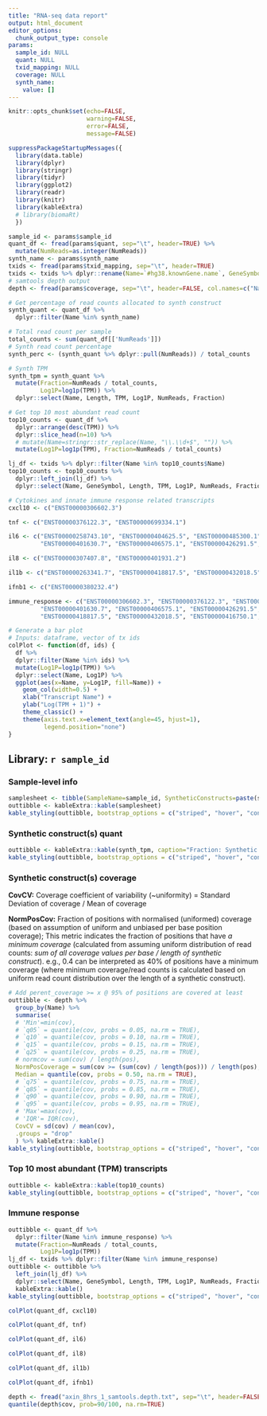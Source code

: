 ```yaml
---
title: "RNA-seq data report"
output: html_document
editor_options: 
  chunk_output_type: console
params:
  sample_id: NULL
  quant: NULL
  txid_mapping: NULL
  coverage: NULL
  synth_name: 
    value: []
---
```


```r
knitr::opts_chunk$set(echo=FALSE,
                      warning=FALSE,
                      error=FALSE,
                      message=FALSE)

suppressPackageStartupMessages({
  library(data.table)
  library(dplyr)
  library(stringr)
  library(tidyr)
  library(ggplot2)
  library(readr)
  library(knitr)
  library(kableExtra)
  # library(biomaRt)
  })
```

```r
sample_id <- params$sample_id
quant_df <- fread(params$quant, sep="\t", header=TRUE) %>% 
  mutate(NumReads=as.integer(NumReads))
synth_name <- params$synth_name
txids <- fread(params$txid_mapping, sep="\t", header=TRUE)
txids <- txids %>% dplyr::rename(Name=`#hg38.knownGene.name`, GeneSymbol=hg38.kgXref.geneSymbol) %>% dplyr::select(Name, GeneSymbol)
# samtools depth output
depth <- fread(params$coverage, sep="\t", header=FALSE, col.names=c("Name", "pos", "cov"))
```

```r
# Get percentage of read counts allocated to synth construct
synth_quant <- quant_df %>% 
  dplyr::filter(Name %in% synth_name)

# Total read count per sample
total_counts <- sum(quant_df[['NumReads']])
# Synth read count percentage
synth_perc <- (synth_quant %>% dplyr::pull(NumReads)) / total_counts

# Synth TPM
synth_tpm = synth_quant %>% 
  mutate(Fraction=NumReads / total_counts,
         Log1P=log1p(TPM)) %>%
  dplyr::select(Name, Length, TPM, Log1P, NumReads, Fraction)

# Get top 10 most abundant read count
top10_counts <- quant_df %>%
  dplyr::arrange(desc(TPM)) %>%
  dplyr::slice_head(n=10) %>%
  # mutate(Name=stringr::str_replace(Name, "\\.\\d+$", "")) %>%
  mutate(Log1P=log1p(TPM), Fraction=NumReads / total_counts)

lj_df <- txids %>% dplyr::filter(Name %in% top10_counts$Name)
top10_counts <- top10_counts %>% 
  dplyr::left_join(lj_df) %>%
  dplyr::select(Name, GeneSymbol, Length, TPM, Log1P, NumReads, Fraction)

# Cytokines and innate immune response related transcripts
cxcl10 <- c("ENST00000306602.3")

tnf <- c("ENST00000376122.3", "ENST00000699334.1")

il6 <- c("ENST00000258743.10", "ENST00000404625.5", "ENST00000485300.1", "ENST00000407492.5",
         "ENST00000401630.7", "ENST00000406575.1", "ENST00000426291.5", "ENST00000401651.5")

il8 <- c("ENST00000307407.8", "ENST00000401931.2")

il1b <- c("ENST00000263341.7", "ENST00000418817.5", "ENST00000432018.5", "ENST00000416750.1")

ifnb1 <- c("ENST00000380232.4")

immune_response <- c("ENST00000306602.3", "ENST00000376122.3", "ENST00000699334.1", "ENST00000258743.10", "ENST00000404625.5", "ENST00000485300.1", "ENST00000407492.5",
         "ENST00000401630.7", "ENST00000406575.1", "ENST00000426291.5", "ENST00000401651.5", "ENST00000307407.8", "ENST00000401931.2", "ENST00000263341.7", 
         "ENST00000418817.5", "ENST00000432018.5", "ENST00000416750.1", "ENST00000380232.4")
```

```r
# Generate a bar plot
# Inputs: dataframe, vector of tx ids
colPlot <- function(df, ids) {
  df %>% 
  dplyr::filter(Name %in% ids) %>% 
  mutate(Log1P=log1p(TPM)) %>% 
  dplyr::select(Name, Log1P) %>% 
  ggplot(aes(x=Name, y=Log1P, fill=Name)) +
    geom_col(width=0.5) +
    xlab("Transcript Name") +
    ylab("Log(TPM + 1)") +
    theme_classic() +
    theme(axis.text.x=element_text(angle=45, hjust=1),
          legend.position="none") 
}
```

## Library: `r sample_id`

### Sample-level info

```r
samplesheet <- tibble(SampleName=sample_id, SyntheticConstructs=paste(synth_name, collapse=", "), ReadCount=total_counts)
outtibble <- kableExtra::kable(samplesheet)
kable_styling(outtibble, bootstrap_options = c("striped", "hover", "condensed", "responsive"))
```

### Synthetic construct(s) quant

```r
outtibble <- kableExtra::kable(synth_tpm, caption="Fraction: Synthetic read count / Total reads")
kable_styling(outtibble, bootstrap_options = c("striped", "hover", "condensed", "responsive"))
```

### Synthetic construct(s) coverage

**CovCV:** Coverage coefficient of variability (~uniformity) = Standard Deviation of coverage / Mean of coverage

**NormPosCov:** Fraction of positions with normalised (uniformed) coverage (based on assumption of uniform and unbiased per base position coverage); This metric indicates the fraction of positions that have *a minimum coverage* (calculated from assuming uniform distribution of read counts: *sum of all coverage values per base / length of synthetic construct*). e.g., 0.4 can be interpreted as 40% of positions have a minimum coverage (where minimum coverage/read counts is calculated based on uniform read count distribution over the length of a synthetic construct).

```r
# Add perent_coverage >= x @ 95% of positions are covered at least 
outtibble <- depth %>% 
  group_by(Name) %>%
  summarise(
  # 'Min'=min(cov),
  # `q05` = quantile(cov, probs = 0.05, na.rm = TRUE),
  # `q10` = quantile(cov, probs = 0.10, na.rm = TRUE),
  # `q15` = quantile(cov, probs = 0.15, na.rm = TRUE),
  # `q25` = quantile(cov, probs = 0.25, na.rm = TRUE),
  # normcov = sum(cov) / length(pos),
  NormPosCoverage = sum(cov >= (sum(cov) / length(pos))) / length(pos),
  Median = quantile(cov, probs = 0.50, na.rm = TRUE),
  # `q75` = quantile(cov, probs = 0.75, na.rm = TRUE),
  # `q85` = quantile(cov, probs = 0.85, na.rm = TRUE),
  # `q90` = quantile(cov, probs = 0.90, na.rm = TRUE),
  # `q95` = quantile(cov, probs = 0.95, na.rm = TRUE),
  # 'Max'=max(cov),
  # 'IQR'= IQR(cov),
  CovCV = sd(cov) / mean(cov),
  .groups = "drop"
  ) %>% kableExtra::kable()
kable_styling(outtibble, bootstrap_options = c("striped", "hover", "condensed", "responsive"))
```

### Top 10 most abundant (TPM) transcripts

```r
outtibble <- kableExtra::kable(top10_counts)
kable_styling(outtibble, bootstrap_options = c("striped", "hover", "condensed", "responsive"))
```

### Immune response

```r
outtibble <- quant_df %>% 
  dplyr::filter(Name %in% immune_response) %>% 
  mutate(Fraction=NumReads / total_counts,
         Log1P=log1p(TPM))
lj_df <- txids %>% dplyr::filter(Name %in% immune_response)
outtibble <- outtibble %>% 
  left_join(lj_df) %>% 
  dplyr::select(Name, GeneSymbol, Length, TPM, Log1P, NumReads, Fraction) %>% 
  kableExtra::kable()
kable_styling(outtibble, bootstrap_options = c("striped", "hover", "condensed", "responsive"))
```

<!-- ### Immune response - CXCL10 -->

<!-- Directly correlated with activation of the IRF3 branch (i.e., lower Log1P TPM ~ minimal activation of the IRF3 branch). -->

```r
colPlot(quant_df, cxcl10)
```

<!-- ### Immune response - TNF -->

```r
colPlot(quant_df, tnf)
```

<!-- ### Immune response - IL6 -->

<!-- Directly correlated with activation of the IRF3 branch (i.e., lower Log1P TPM ~ minimal activation of the IRF3 branch). -->

```r
colPlot(quant_df, il6)
```

<!-- ### Immune response - IL8 -->

```r
colPlot(quant_df, il8)
```

<!-- ### Immune response - IL1B -->

<!-- Directly correlated with NF-κB pathway activation (i.e., lower Log1P TPM ~ minimal activation of NF-κB). -->

```r
colPlot(quant_df, il1b)
```

<!-- ### Immune response - IFNb1 -->

<!-- Directly correlated with NF-κB pathway activation (i.e., lower Log1P TPM ~ minimal activation of NF-κB). -->

```r
colPlot(quant_df, ifnb1)
```

```r
depth <- fread("axin_8hrs_1_samtools.depth.txt", sep="\t", header=FALSE, col.names = c("chr", "pos", "cov"))
quantile(depth$cov, prob=90/100, na.rm=TRUE)
```

